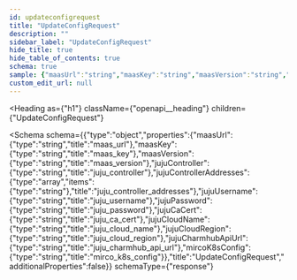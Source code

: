 ```yaml
---
id: updateconfigrequest
title: "UpdateConfigRequest"
description: ""
sidebar_label: "UpdateConfigRequest"
hide_title: true
hide_table_of_contents: true
schema: true
sample: {"maasUrl":"string","maasKey":"string","maasVersion":"string","jujuController":"string","jujuControllerAddresses":["string"],"jujuUsername":"string","jujuPassword":"string","jujuCaCert":"string","jujuCloudName":"string","jujuCloudRegion":"string","jujuCharmhubApiUrl":"string","mircoK8sConfig":"string"}
custom_edit_url: null
---
```



<Heading
  as={"h1"}
  className={"openapi__heading"}
  children={"UpdateConfigRequest"}
>
</Heading>





<Schema
  schema={{"type":"object","properties":{"maasUrl":{"type":"string","title":"maas_url"},"maasKey":{"type":"string","title":"maas_key"},"maasVersion":{"type":"string","title":"maas_version"},"jujuController":{"type":"string","title":"juju_controller"},"jujuControllerAddresses":{"type":"array","items":{"type":"string"},"title":"juju_controller_addresses"},"jujuUsername":{"type":"string","title":"juju_username"},"jujuPassword":{"type":"string","title":"juju_password"},"jujuCaCert":{"type":"string","title":"juju_ca_cert"},"jujuCloudName":{"type":"string","title":"juju_cloud_name"},"jujuCloudRegion":{"type":"string","title":"juju_cloud_region"},"jujuCharmhubApiUrl":{"type":"string","title":"juju_charmhub_api_url"},"mircoK8sConfig":{"type":"string","title":"mirco_k8s_config"}},"title":"UpdateConfigRequest","additionalProperties":false}}
  schemaType={"response"}
>
  
</Schema>
            